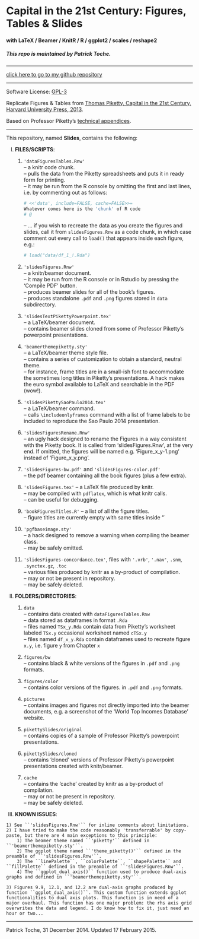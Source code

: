 Capital in the 21st Century: Figures, Tables & Slides 
========================================================
  
  
#### with LaTeX / Beamer / KnitR / R / ggplot2 / scales / reshape2  


##### This repo is maintained by Patrick Toche.

  
---------
  
[click here to go to my github repository](https://github.com/ptoche/piketty/)  
  
---------

Software License: [GPL-3](http://www.gnu.org/licenses/gpl.html)  

Replicate Figures & Tables from [Thomas Piketty, Capital in the 21st Century, Harvard University Press, 2013](http://en.wikipedia.org/wiki/Capital_in_the_Twenty-First_Century).  

Based on Professor Piketty's [technical appendices](http://piketty.pse.ens.fr/en/capital21c2).  

---------

This repository, named **Slides**, contains the following:


I) **FILES/SCRIPTS**:  

    1) ``'dataFiguresTables.Rnw'``  
    -- a knitr code chunk.  
    -- pulls the data from the Piketty spreadsheets and puts it in ready form for printing.  
    -- it may be run from the R console by omitting the first and last lines, i.e. by commenting out as follows:  

        ```r
        # <<'data', include=FALSE, cache=FALSE>>=
        Whatever comes here is the 'chunk' of R code
        # @
        ```
    -- ... if you wish to recreate the data as you create the figures and slides, call it from ``slidesFigures.Rnw`` as a code chunk, in which case comment out every call to ``load()`` that appears inside each figure, e.g.: 

        ```r
        # load("data/df_1_!.Rda") 
        ```     

    2) ``'slidesFigures.Rnw'``  
    -- a knitr/beamer document.  
    -- it may be run from the R console or in Rstudio by pressing the 'Compile PDF' button.  
    -- produces beamer slides for all of the book's figures.  
    -- produces standalone ``.pdf`` and ``.png`` figures stored in ``data`` subdirectory.  

    3) ``'slidesTextPikettyPowerpoint.tex'``  
    -- a LaTeX/beamer document.  
    -- contains beamer slides cloned from some of Professor Piketty's powerpoint presentations.  
    
    4) ``'beamerthemepiketty.sty'``  
    -- a LaTeX/beamer theme style file.  
    -- contains a series of customization to obtain a standard, neutral theme.  
    -- for instance, frame titles are in a small-ish font to accommodate the sometimes long titles in Piketty's presentations. A hack makes the euro symbol available to LaTeX and searchable in the PDF (wow!).  
    
    5) ``'slidesPikettySaoPaulo2014.tex'``  
    -- a LaTeX/beamer command.  
    -- calls ``\includeonlyframes`` command with a list of frame labels to be included to reproduce the Sao Paulo 2014 presentation.  
    
    6) ``'slidesFiguresRename.Rnw'``  
    -- an ugly hack designed to rename the Figures in a way consistent with the Piketty book. It is called from 'slidesFigures.Rnw', at the very end. If omitted, the figures will be named e.g. 'Figure_x_y-1.png' instead of 'Figure_x_y.png'.  

    7) ``'slidesFigures-bw.pdf'`` and ``'slidesFigures-color.pdf'``  
    -- the pdf beamer containing all the book figures (plus a few extra).  

    8) ``'slidesFigures.tex'`` 
    -- a LaTeX file produced by knitr.  
    -- may be compiled with ``pdflatex``, which is what knitr calls.  
    -- can be useful for debugging.  

    9) ``'bookFiguresTitles.R'``
    -- a list of all the figure titles.  
    -- figure titles are currently empty with same titles inside '\beamertitle'  

    10) ``'pgfbaseimage.sty'``  
    -- a hack designed to remove a warning when compiling the beamer class.   
    -- may be safely omitted.  
    
    11) ``'slidesFigures-concordance.tex'``, files with  ``'.vrb'``, ``'.nav'``, ``.snm``, ``.synctex.gz``, ``.toc``  
    -- various files produced by knitr as a by-product of compilation.  
    -- may or not be present in repository.  
    -- may be safely deleted.  


II) **FOLDERS/DIRECTORIES**:

    1) ``data``  
    -- contains data created with ``dataFiguresTables.Rnw``  
    -- data stored as dataframes in format ``.Rda``  
    -- files named ``TSx_y.Rda`` contain data from Piketty's worksheet labeled ``TSx.y`` occasional worksheet named ``cTSx.y``  
    -- files named ``df_x_y.Rda``  contain dataframes used to recreate figure ``x.y``, i.e. figure ``y`` from Chapter ``x``
    
    2) ``figures/bw``  
    -- contains black & white versions of the figures in ``.pdf`` and ``.png`` formats.
    
    3) ``figures/color``  
    -- contains color versions of the figures. in ``.pdf`` and ``.png`` formats.
    
    4) ``pictures``  
    -- contains images and figures not directly imported into the beamer documents, e.g. a screenshot of the 'World Top Incomes Database' website.
    
    5) ``pikettySlides/original``  
    -- contains copies of a sample of Professor Piketty's powerpoint presentations.

    6) ``pikettySlides/cloned``  
    -- contains 'cloned' versions of Professor Piketty's powerpoint presentations created with knitr/beamer.  
    
    7) ``cache``  
    -- contains the 'cache' created by knitr as a by-product of compilation.  
    -- may or not be present in repository.  
    -- may be safely deleted.  


III) **KNOWN ISSUES**:  

    1) See ``'slidesFigures.Rnw'`` for inline comments about limitations.  
    2) I have tried to make the code reasonably 'transferrable' by copy-paste, but there are 4 main exceptions to this principle:  
        1) The beamer theme named ``'piketty'`` defined in ``'beamerthemepiketty.sty'``.  
        2) The ggplot theme named ``'theme_piketty()'`` defined in the preamble of ``'slidesFigures.Rnw'``.  
        3) The ``linePalette``, ``colorPalette``, ``shapePalette`` and ``fillPalette`` defined in the preamble of ``'slidesFigures.Rnw'``.  
        4) The ``ggplot_dual_axis()`` function used to produce dual-axis graphs and defined in ``'beamerthemepiketty.sty'``.  
        
    3) Figures 9.9, 12.1, and 12.2 are dual-axis graphs produced by function ``ggplot_dual_axis()``. This custom function extends ggplot functionalities to dual axis plots. This function is in need of a major overhaul. This function has one major problem: the rhs axis grid overwrites the data and legend. I do know how to fix it, just need an hour or two...   

------
Patrick Toche, 31 December 2014.
Updated 17 February 2015.
